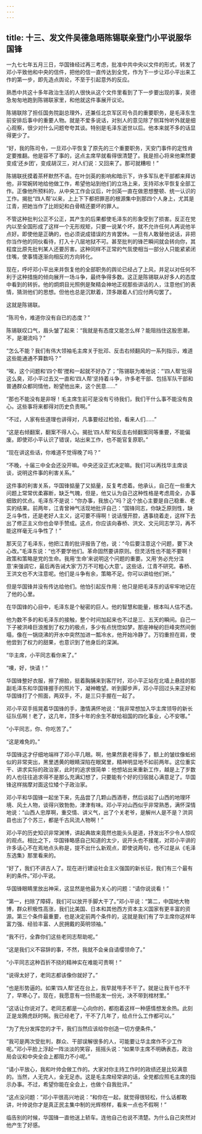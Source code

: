 ```yaml
---
---
---
```

title: 十三、发文件吴德急晤陈锡联亲登门小平说服华国锋
---



一九七七年五月三日，华国锋经过再三考虑，批准中共中央以文件的形式，转发了邓小平致他和中央的信件，把他的信一直传达到全党，作为下一步让邓小平出来工作的第一步，即先造点舆论，不至于引起意外的反应。

熟悉中共这十多年政治生活的人很快从这个文件里看到了下一步要出现的事，吴德急匆匆地跑到陈锡联家里，和他就这件事展开议论。

陈锡联除了担任国务院副总理外，还兼任北京军区司令员的重要职务，是毛泽东生前安排后事中的重要人物。就是不爱多说话，对别人的意见除了侧耳怜听外就是细心观察，很少对什么问题夸夸其谈。特别是毛泽东逝世以后。他本来就不多的话显得更少了。

“好，我的陈司令，一旦邓小平恢复了原先的三个重要职务，天安门事件的定性肯定要推翻。他是容不了事的，这点主席早就看得很清楚了。我是担心将来他果然要变成‘还乡团’，变成胡汉三，对人们说：又回来了。那可就糟啦！”

陈锡联抚摸着茶杯默然不语。在叶剑英的影响和暗示下，许多军队老干部都来拜访他，非常婉转地给他做工作，希望他站到他们的立场上来，支持邓水平恢复全部工作。正像他所预料的，从中央工作会议后，叶剑英一直在做恩想整顿、统一认识的工作。揭批“四人帮’以来，上上下下都把罪恶的根源集中到那四个人身上，尤其是江青，把她当作了比妲妃和白骨精还要坏的罪人。

不管这种批判公正不公正，其产生的后果都使毛泽东的形象受到了损害。反正在党内以至全国形成了这样一个无形规矩，只要一说某个坏，就不允许任何人再说他半点好。即使他是正确的，也必须说成错误的方肯罢休。一旦有人敢替他说话，非把你当作他的同伙看待，打入十八层地狱不可。甚至批判的锋芒瞬间就会转向你，其程度比原先批判某人还要厉害。这种同样不正常的气氛使相当一部分人只能紧紧闭住嘴，使事情逐渐向相反的方向转化。

现在，呼吁邓小平出来并恢复他的全部职务的舆论已经占了上风，并足以对任何不利于这种措施的倾向展开一场斗争，最终争得多数。这正是陈锡联从好多人的态度中看到的转折。他的炯炯目光照例是聚精会神地正视那些讲话的人，注意他们的表情，猜测他们的思想。但他也总是沉默着，顶多跟着人们应付两句罢了。

这就是陈锡联。

“陈司令，难道你没有自已的态度？”

陈锡联叹口气，眉头皱了起来：“我就是有态度又能怎么样？能阻挡住这股思潮，不，是潮流吗？”

“怎么不能？我们有伟大领袖毛主席关于批邓、反击右倾翻风的一系列指示，难道这些能通通不算数吗？”

“唉，这个问题和‘四个帮’搅和一起就不好办了；”陈锡联为难地说：“‘四人帮’批得这么臭，邓小平过去又一直和‘四人帮’坚持着斗争，许多老干部、包括军队干部和普通群众都同情他，盼望他出来，这个民意……”

“那也不能没有是非呀！毛主席生前可是没有亏待我们，我们干什么事不能没有良心。这些事将来都得对历史负责啊。”

“不过，人家有些道理也讲得对，凡事要经过检验，看来人们……”

“这是右倾翻案，翻案不得人心。揭批‘四人帮’和反击右倾翻案同等重要，不能偏废。即使邓小平认识了错误，站出来工作，也不能官复原职。”

“现在讲这些话，你难道不觉得晚了吗？”

“不晚，十届三中全会还没开嘛。中央还没正式决定嘛。我们可以再找华主席谈谈，说明这件事的利害关系。”

这件事的利害关系，华国锋掂量了又掂量，反复考虑着。他承认，自己在一些重大问题上常常优柔寡断，缺乏气魄，但是，他又认为自己这种性格是考虑周全，办事细致的优点。毛泽东不是说：“你办事，我放心”吗？这个放心主要是自己稳重、老实的结果。前两年，江青曾神气活现地批评自己：“国锋同志，你缺乏原则性，缺乏斗争性，还是老好人主义，这可要不得啊！说话慢开腔，遇事绕着走，这样下去出了修正主义你也会举手赞成。这点，你应该向春桥、洪文、文元同志学习，再不能这样毫无斗争性了！”

那天见了毛泽东，他把江青的批评报告了他，说：“今后要注意这个问题，要下决心改。”毛泽东说：“也不要学他们。革命固然要讲原则。但灵活性也不能不要啊！政策和策略是党的生命。我用‘生命’来说明这个问题的重要。又用‘务必充分注意’来强调它，最后再告诫大家‘万万不可粗心大意’。这些话，江青不研究。春桥、王洪文也不大注意呢。他们是斗争有余，策略不足。你可以讲给他们听。”

但是华国锋并没有传达给他们。他怕引起反作用：他只是把毛泽东的话牢牢地记在了他的心里。

在华国锋的心目中，毛泽东是个秘密的巨人。他的智慧和能量，根本叫人估不透。

他为数不多的和毛泽东的接触，整个时间加起来也不过是三、五天的瞬间。自己一下子被洪峰巨浪推到了权力的极点，多少有点恍惚如梦。那座神秘的巨峰突然间倒塌，像在一锅烧沸的开水中突然加进一瓢冷水，他开始冷静了。万钧重担在肩，使他尝到了权力的甜果，也意识到了他身后的深渊。

“华主席，小平同志看你来了。”

“噢，好，快请！”

华国锋整好衣服，擦了擦脸，挺着胸脯来到客厅时，邓小平正站在北墙上悬挂的那副毛泽东和华国锋握手的照片下，凝神瞻望。听到脚步声，邓小平回过头来正好和华国锋打了个照面，两双手，不，是三只手握在一起了。

邓小平双手摇晃着华国锋的手，激情满怀地说：“我非常想加入华主席领导的新长征队伍啊！老了，这几年，顶多十年的余生不献给祖国的四化事业，心不安哪。”

“小平同志，你、你吃苦了。”

“这是难免的。”

华国锋这才仔细地端祥了邓小平几眼。啊，他果然衰老得多了，额上的皱纹像蚯蚓似的非常突出，黑里透黄的眼睛深陷在眼窝里，精神明显地不如前两年。这位重实干、讲求实际的政治家，此时的追求很简单：他想站出来重新工作，越是上了岁数的人也往往追求得不是那么充满幻想了，只要能有个好的归宿就心满意足了。华国锋这样揣摩对面这位矮个子政治家。

邓小平和华国锋一起坐下来，先品尝了几颗山西酒枣，然后谈起了山西的地理环境、风土人物，谈得兴致勃勃，津津有味。邓小平对山西似乎非常熟悉，满怀深情地说：“山西人忠厚啊，重交情、讲义气，出了个关老爷，是解州人是不是？洪洞县也出了个苏三，都是千古风流人物啊！”

邓小平的历史知识非常渊博，讲起典故来竟然也能头头是道，抒发出不少令人惊叹的观点。相比之下，华国锋略感自己知道的太少，说开头也不接尾，对邓小平讲的许多话心不在焉地点头称是，提不出什么新观点，即使说两句，也不过是从《毛泽东选集》那里看来的。

“好了，我们不讲古人了。现在进行建设社会主义强国的新长征，我们有三个最有利的条件。”邓小平说。

华国锋眼睛里放出神采，这显然是他最为关心的问题：“请你说说看！”

“第一，扫除了障碍，我们可以放开手脚大干了。”邓小平说：“第二，中国地大物博，群众积极性高涨，我们比美国、日本和其他西方资本主义国家有更丰富的资源。第三个条件最重要，也是决定前两个条件的，这就是我们有了华主席你这样年富力强、经验丰富、人民拥戴的英明领袖。”

“我不行，全靠你们这些老同志帮助呢。”

“这是我们义不容辞的事，不然，我就不会亲自请缨领命了。”

“小平同志这种百折不挠的精神实在难能可贵啊！”

“说得太好了，老同志都该像你就好了。”

“也是形势逼的。如果‘四人帮’还在台上，我早就甩手不干了。就是让我干也不干了，早寒心了。现在，我愿意有一份热能发一份光，决不带到棺材里。”

“这话让你说对了。老同志都是一心向你的，都抱着这样一种感情想发余热。此刻正是龙腾虎跃时啊。我已经老了，干不了几年了，给点什么工作都可以。”

“为了充分发挥您的才干，我们当然应该给你创造一切方便条件。”

“我可是两次受批判，群众、干部误解很多的人，可能要让华主席作不少工作呢。”邓小平脸上浮起一阵淡淡的笑容，摇摇头说：“如果华主席不明确表态，政治局会议和中央全会上都阻力不小呢。”

“请小平放心，我和叶帅会做工作的。大家对你主持工作时的政绩还是比较满意的。当然，人无完人，金无足赤。这是毛主席经常讲的话，全党都应照毛主席的指示办事。不过，希望你能在全会上，也做个自我批评。”

“这点没问题：”邓小平很高兴地说：“和你在一起，就觉得很轻松，什么话都敢讲，叶帅说你才是真正民主集中制的光辉榜样，看来一点也不假啊！”

临告别的时候，华国锋一直他送上轿车。连他自己也说不清楚。为什么自己突然对他产生了好感。